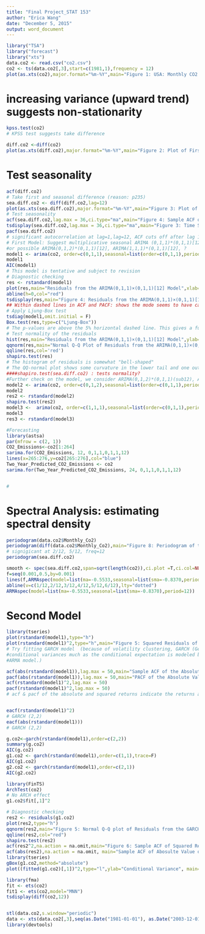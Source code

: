 ```yaml
---
title: "Final Project_STAT 153"
author: "Erica Wang"
date: "December 5, 2015"
output: word_document
---
```



```r
library("TSA")
library("forecast")
library("xts")
data.co2 <- read.csv("co2.csv")
co2 <- ts(data.co2[,3],start=c(1981,1),frequency = 12)
plot(as.xts(co2),major.format="%m-%Y",main="Figure 1: USA: Monthly CO2 Emissions from Fossil-Fuel Burning",xlab="Time", ylab="CO2 (tgc)")

```

# increasing variance (upward trend) suggests non-stationarity
```r
kpss.test(co2)
# KPSS test suggests take difference
```

```r
diff.co2 <-diff(co2)
plot(as.xts(diff.co2),major.format="%m-%Y",main="Figure 2: Plot of First Differences of Monthly CO2 Emissions", xlab="Time", ylab="First Difference of CO2 (tgc)")

```

# Test seasonality
```r
acf(diff.co2)
# Take first and seasonal difference (reason: p235)
sea.diff.co2 <- diff(diff.co2,lag=12)
plot(as.xts(sea.diff.co2),major.format="%m-%Y",main="Figure 3: Plot of First and Seasonal Differences of Monthly CO2 Emissions", xlab="Time", ylab="First and seasoanl Difference of CO2 (tgc)")
# Test seasonality
acf(sea.diff.co2,lag.max = 36,ci.type="ma",main="Figure 4: Sample ACF of First and Seasonal Differences of Monthly CO2 Emissions")
tsdisplay(sea.diff.co2,lag.max = 36,ci.type="ma",main="Figure 3: Time Series Plot, Sample ACF and PACF of First and Seasonal Differences of CO2",points = F,xlab="Time", ylab="sea.diff.CO2 (tgc)")
pacf(sea.diff.co2)
# significant autocorrelation at lag=1,lag=12, ACF cuts off after lag 1 or 2, PACF shows exponential decay in the seasonal lags at 12,24,36...
# First Model: Suggest multiplicative seasonal ARIMA (0,1,1)*(0,1,1)[12], 
#or possible ARIMA(0,1,2)*(0,1,1)[12], ARIMA(1,1,1)*(0,1,1)[12], ?
model1 <- arima(co2, order=c(0,1,1),seasonal=list(order=c(0,1,1),period=12))
model1 
AIC(model1)
# This model is tentative and subject to revision
# Diagnostic checking
res <- rstandard(model1)
plot(res,main="Residuals from the ARIMA(0,1,1)×(0,1,1)[12] Model",xlab="Time")
abline(h=0,col="red")
tsdisplay(res,main="Figure 4: Residuals from the ARIMA(0,1,1)×(0,1,1)[12]",ci.type = "ma",points = F)
## Within dashed lines in ACF and PACF: shows the mode seems to have captured the essence of the dependence in the series
# Apply Ljung-Box test
tsdiag(model1,omit.initial = F)
Box.test(res,type=c("Ljung-Box"))
# The p-values are above the 5% horizontal dashed line. This gives a further indication that the model has captured the dependence in the time series.
# Test normality of the residuals
hist(res,main="Residuals from the ARIMA(0,1,1)×(0,1,1)[12] Model",ylab="Frequency",xlab="Standard Residuals")
qqnorm(res,main="Normal Q-Q Plot of Residuals from the ARIMA(0,1,1)×(0,1,1)[12] Model")
qqline(res,col='red')
shapiro.test(res)
# The histogram of residuals is somewhat "bell-shaped" 
# The QQ-normal plot shows some curvature in the lower tail and one outlier in the upper tail, but ...
####shapiro.test(sea.diff.co2) : tests normality?
#Further check on the model, we consider ARIMA(0,1,2)*(0,1,1)(sub12), ARIMA(1,1,1)*(0,1,1)(sub12)
model2 <- arima(co2, order=c(0,1,2),seasonal=list(order=c(0,1,1),period=12))
model2
res2 <- rstandard(model2)
shapiro.test(res2)
model3 <-  arima(co2, order=c(1,1,1),seasonal=list(order=c(0,1,1),period=12))
model3
res3 <- rstandard(model3)

#Forecasting
library(astsa)
par(mfrow = c(2, 1)) 
CO2_Emissions<-co2[1:264]
sarima.for(CO2_Emissions, 12, 0,1,1,0,1,1,12) 
lines(x=265:276,y=co2[265:276],col="blue")
Two_Year_Predicted_CO2_Emissions <- co2
sarima.for(Two_Year_Predicted_CO2_Emissions, 24, 0,1,1,0,1,1,12) 


# 
```

# Spectral Analysis: estimating spectral density
```r
periodogram(data.co2$Monthly_Co2)
periodogram(diff(data.co2$Monthly_Co2),main="Figure 8: Periodogram of the First difference of CO2 Emissions")
# signigicant at 2/12, 5/12, freq=12 
periodogram(sea.diff.co2) 

smooth <- spec(sea.diff.co2,span=sqrt(length(co2)),ci.plot =T,ci.col=NULL,main="Figure 9: Smoothed Periodogram")
f=seq(0.001,0.5,by=0.001)
lines(f,ARMAspec(model=list(ma=-0.5533,seasonal=list(sma=-0.8370,period=12)), freq=f,plot=F)$spec,lty="solid")
abline(v=c(1/12,2/12,3/12,4/12,5/12,6/12),lty="dotted")
ARMAspec(model=list(ma=-0.5533,seasonal=list(sma=-0.8370),period=12))

```

# Second Model
```r
library(tseries)
plot(rstandard(model1),type="h")
plot(rstandard(model1)^2,type="h",main="Figure 5: Squared Residuals of the ARIMA(0,1,1)×(0,1,1)[12]")
# Try fitting GARCH model  (because of volatility clustering, GARCH (Generalized ARCH) models that model
#conditional variances much as the conditional expectation is modeled by an
#ARMA model.)

acf(abs(rstandard(model1)),lag.max = 50,main="Sample ACF of the Absolute Value of the Residuals")
pacf(abs(rstandard(model1)),lag.max = 50,main="PACF of the Absolute Value of the Residuals from the ARIMA(0,1,1)×(0,1,1)[12] Model")
acf(rstandard(model1)^2,lag.max = 50)
pacf(rstandard(model1)^2,lag.max = 50)
# acf & pacf of the absolute and squared returns indicate the returns are not independently and identically distributed.


eacf(rstandard(model1)^2)
# GARCH (2,2)
eacf(abs(rstandard(model1)))
# GARCH (2,2)

g.co2<-garch(rstandard(model1),order=c(2,2))
summary(g.co2)
AIC(g.co2)
g1.co2 <- garch(rstandard(model1),order=c(1,1),trace=F)
AIC(g1.co2)
g2.co2 <- garch(rstandard(model1),order=c(2,1))
AIC(g2.co2)

library(FinTS)
ArchTest(co2)
# No ARCH effect
g1.co2$fit[,1]^2

# Diagnostic checking
res2 <- residuals(g1.co2)
plot(res2,type="h")
qqnorm(res2,main="Figure 5: Normal Q-Q plot of Residuals from the GARCH(1,1) Model")
qqline(res2,col="red")
shapiro.test(res2)
acf(res2^2,na.action = na.omit,main="Figure 6: Sample ACF of Squared Residuals")
acf(abs(res2),na.action = na.omit, main="Sample ACF of Abosulte Value of Residuals")
library(tseries)
gBox(g1.co2,method="absolute")
plot((fitted(g1.co2)[,1])^2,type="l",ylab="Conditional Variance", main="Figure 7: Estimated Conditional Variances of the CO2 Emissions")
```

```r
library(fma)
fit <- ets(co2)
fit1 <- ets(co2,model="MNN")
tsdisplay(diff(co2,12))


stl(data.co2,s.window="periodic")
data <- xts(data.co2[,3],seq(as.Date("1981-01-01"), as.Date("2003-12-01"),"1 month"),frequency = 12)
library(devtools)

```


